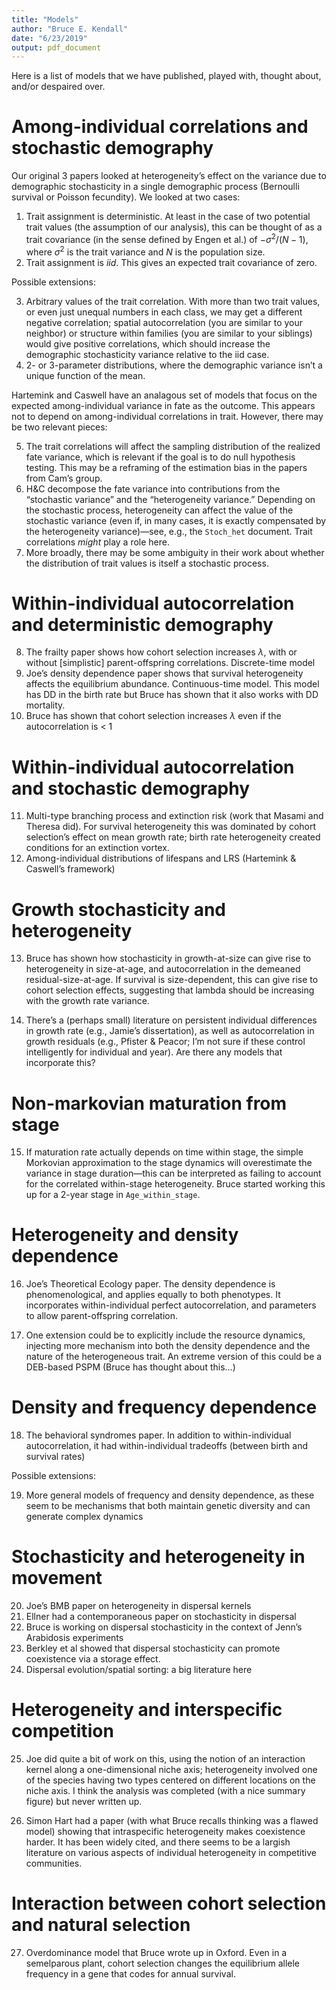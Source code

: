 ```yaml
---
title: "Models"
author: "Bruce E. Kendall"
date: "6/23/2019"
output: pdf_document
---
```


Here is a list of models that we have published, played with, thought about, and/or despaired over.

# Among-individual correlations and stochastic demography
Our original 3 papers looked at heterogeneity's effect on the variance due to demographic stochasticity in a single demographic process (Bernoulli survival or Poisson fecundity). We looked at two cases: 

(@) Trait assignment is deterministic. At least in the case of two potential trait values (the assumption of our analysis), this can be thought of as a trait covariance (in the sense defined by Engen et al.) of $-\sigma^2/(N-1)$, where $\sigma^2$ is the trait variance and $N$ is the population size.
(@) Trait assignment is *iid*. This gives an expected trait covariance of zero.

Possible extensions:

(@) Arbitrary values of the trait correlation. With more than two trait values, or even just unequal numbers in each class, we may get a different negative correlation; spatial autocorrelation (you are similar to your neighbor) or structure within families (you are similar to your siblings) would give positive correlations, which should increase the demographic stochasticity variance relative to the iid case.
(@) 2- or 3-parameter distributions, where the demographic variance isn't a unique function of the mean.

Hartemink and Caswell have an analagous set of models that focus on the expected among-individual variance in fate as the outcome. This appears not to depend on among-individual correlations in trait. However, there may be two relevant pieces:

(@) The trait correlations will affect the sampling distribution of the realized fate variance, which is relevant if the goal is to do null hypothesis testing. This may be a reframing of the estimation bias in the papers from Cam's group.
(@) H&C decompose the fate variance into contributions from the "stochastic variance" and the "heterogeneity variance." Depending on the stochastic process, heterogeneity can affect the value of the stochastic variance (even if, in many cases, it is exactly compensated by the heterogeneity variance)---see, e.g., the `Stoch_het` document. Trait correlations *might* play a role here.
(@) More broadly, there may be some ambiguity in their work about whether the distribution of trait values is itself a stochastic process.

# Within-individual autocorrelation and deterministic demography
(@) The frailty paper shows how cohort selection increases $\lambda$, with or without [simplistic] parent-offspring correlations. Discrete-time model
(@) Joe's density dependence paper shows that survival heterogeneity affects the equilibrium abundance. Continuous-time model. This model has DD in the birth rate but Bruce has shown that it also works with DD mortality.
(@) Bruce has shown that cohort selection increases $\lambda$ even if the autocorrelation is < 1

# Within-individual autocorrelation and stochastic demography
(@) Multi-type branching process and extinction risk (work that Masami and Theresa did). For survival heterogeneity this was dominated by cohort selection's effect on mean growth rate; birth rate heterogeneity created conditions for an extinction vortex.
(@) Among-individual distributions of lifespans and LRS (Hartemink & Caswell's framework)

# Growth stochasticity and heterogeneity
(@) Bruce has shown how stochasticity in growth-at-size can give rise to heterogeneity in size-at-age, and autocorrelation in the demeaned residual-size-at-age. If survival is size-dependent, this can give rise to cohort selection effects, suggesting that lambda should be increasing with the growth rate variance.

(@) There's a (perhaps small) literature on persistent individual differences in growth rate (e.g., Jamie's dissertation), as well as autocorrelation in growth residuals (e.g., Pfister & Peacor; I'm not sure if these control intelligently for individual and year). Are there any models that incorporate this? 

# Non-markovian maturation from stage
(@) If maturation rate actually depends on time within stage, the simple Morkovian approximation to the stage dynamics will overestimate the variance in stage duration---this can be interpreted as failing to account for the correlated within-stage heterogeneity. Bruce started working this up for a 2-year stage in `Age_within_stage`.

# Heterogeneity and density dependence
(@) Joe's Theoretical Ecology paper. The density dependence is phenomenological, and applies equally to both phenotypes. It incorporates within-individual perfect autocorrelation, and parameters to allow parent-offspring correlation.

(@) One extension could be to explicitly include the resource dynamics, injecting more mechanism into both the density dependence and the nature of the heterogeneous trait. An extreme version of this could be a DEB-based PSPM (Bruce has thought about this...)

# Density and frequency dependence
(@) The behavioral syndromes paper. In addition to within-individual autocorrelation, it had within-individual tradeoffs (between birth and survival rates)

Possible extensions:

(@) More general models of frequency and density dependence, as these seem to be mechanisms that both maintain genetic diversity and can generate complex dynamics

# Stochasticity and heterogeneity in movement
(@) Joe's BMB paper on heterogeneity in dispersal kernels
(@) Ellner had a contemporaneous paper on stochasticity in dispersal
(@) Bruce is working on dispersal stochasticity in the context of Jenn's Arabidosis experiments
(@) Berkley et al showed that dispersal stochasticity can promote coexistence via a storage effect.
(@) Dispersal evolution/spatial sorting: a big literature here

# Heterogeneity and interspecific competition
(@) Joe did quite a bit of work on this, using the notion of an interaction kernel along a one-dimensional niche axis; heterogeneity involved one of the species having two types centered on different locations on the niche axis. I think the analysis was completed (with a nice summary figure) but never written up.

(@) Simon Hart had a paper (with what Bruce recalls thinking was a flawed model) showing that intraspecific heterogeneity makes coexistence harder. It has been widely cited, and there seems to be a largish literature on various aspects of individual heterogeneity in competitive communities.

# Interaction between cohort selection and natural selection
(@) Overdominance model that Bruce wrote up in Oxford. Even in a semelparous plant, cohort selection changes the equilibrium allele frequency in a gene that codes for annual survival.
